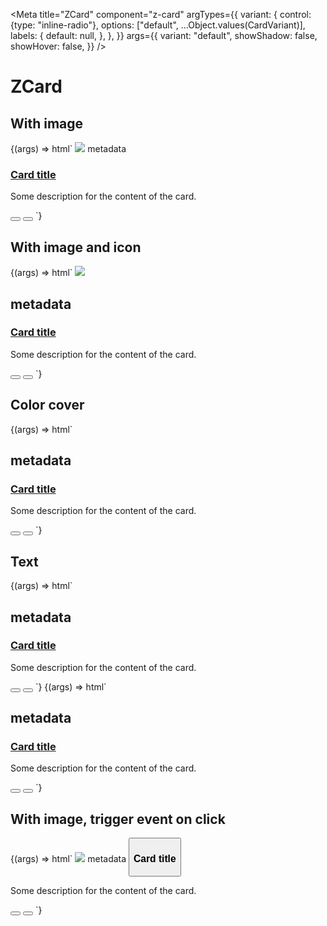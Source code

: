 
<Meta
  title="ZCard"
  component="z-card"
  argTypes={{
    variant: {
      control: {type: "inline-radio"},
      options: ["default", ...Object.values(CardVariant)],
      labels: {
        default: null,
      },
    },
  }}
  args={{
    variant: "default",
    showShadow: false,
    showHover: false,
  }}
/>

# ZCard

## With image

<Canvas>
  <Story name="With image">
    {(args) => html`
      <z-card
        class="demo-card"
        .variant="${args.variant}"
        .showShadow="${args.showShadow}"
        .showHover="${args.showHover}"
      >
        <img
          slot="cover"
          src="https://i.pinimg.com/originals/b9/fc/7e/b9fc7e6b2dd2ca128bcc3412e68994f0.jpg"
        />
        <span
          class="body-5"
          slot="metadata"
        >
          metadata
        </span>
        <a
          href="https://google.it"
          target="_blank"
          slot="title"
        >
          <h3>Card title</h3>
        </a>
        <p
          class="body-3"
          slot="text"
        >
          Some description for the content of the card.
        </p>
        <button slot="action"><z-icon name="share"></z-icon></button>
        <button slot="action"><z-icon name="delete"></z-icon></button>
      </z-card>
    `}
  </Story>
</Canvas>

## With image and icon

<Canvas>
  <Story
    name="With image and icon"
    args={{
      coverIcon: "play-filled",
    }}
  >
    {(args) => html`
      <z-card
        class="demo-card"
        cover-icon="${args.coverIcon}"
        .variant="${args.variant}"
        .showshadow="${args.showshadow}"
      >
        <img
          slot="cover"
          src="https://i.pinimg.com/originals/b9/fc/7e/b9fc7e6b2dd2ca128bcc3412e68994f0.jpg"
        />
        <h2
          class="body-5"
          slot="metadata"
        >
          metadata
        </h2>
        <a
          href="https://google.it"
          target="_blank"
          slot="title"
        >
          <h3>Card title</h3>
        </a>
        <p
          class="body-3"
          slot="text"
        >
          Some description for the content of the card.
        </p>
        <button slot="action"><z-icon name="share"></z-icon></button>
        <button slot="action"><z-icon name="delete"></z-icon></button>
      </z-card>
    `}
  </Story>
</Canvas>

## Color cover

<Canvas>
  <Story
    name="Color cover"
    args={{
      "--z-card--color-cover-background": "var(--yellow500)",
    }}
  >
    {(args) => html`
      <z-card
        class="demo-card"
        .variant="${args.variant}"
        .showshadow="${args.showshadow}"
        style="--z-card--color-cover-background: ${args["--z-card--color-cover-background"]};"
      >
        <h2
          class="body-5"
          slot="metadata"
        >
          metadata
        </h2>
        <a
          href="https://google.it"
          target="_blank"
          slot="title"
        >
          <h3>Card title</h3>
        </a>
        <p
          class="body-3"
          slot="text"
        >
          Some description for the content of the card.
        </p>
        <button slot="action"><z-icon name="share"></z-icon></button>
        <button slot="action"><z-icon name="delete"></z-icon></button>
      </z-card>
    `}
  </Story>
</Canvas>

## Text

<Canvas>
  <Story
    name="Text variant - primary background"
    args={{
      "--z-card--text-border-radius": "4px",
    }}
    parameters={{
      controls: {
        exclude: ["variant"],
      },
    }}
  >
    {(args) => html`
      <z-card
        class="text-variant-card"
        variant="text"
        .showshadow="${args.showshadow}"
        style=${styleMap({
          "--z-card--text-background": "var(--color-primary01)",
          "--z-card--text-border-radius": `${args["--z-card--text-border-radius"]}`,
          "color": "var(--color-text-inverse)",
        })}
      >
        <h2
          class="body-5"
          slot="metadata"
        >
          metadata
        </h2>
        <a
          href="https://google.it"
          target="_blank"
          slot="title"
        >
          <h3>Card title</h3>
        </a>
        <p
          class="body-3"
          slot="text"
        >
          Some description for the content of the card.
        </p>
        <button slot="action">
          <z-icon
            name="share"
            fill="color-surface01"
          ></z-icon>
        </button>
        <button slot="action">
          <z-icon
            name="delete"
            fill="color-surface01"
          ></z-icon>
        </button>
      </z-card>
    `}
  </Story>
  <Story
    name="Text variant - white background and bordered"
    args={{
      "--z-card--text-border": "2px solid var(--gray800)",
      "--z-card--text-border-radius": "4px",
      "--z-card--text-padding": "16px 8px",
    }}
    parameters={{
      controls: {
        exclude: ["variant"],
      },
    }}
  >
    {(args) => html`<z-card
      class="text-variant-card"
      variant="text"
      .showshadow="${args.showshadow}"
      style=${styleMap({
        "--z-card--text-background": `var(--color-white)`,
        "--z-card--text-border": `${args["--z-card--text-border"]}`,
        "--z-card--text-border-radius": `${args["--z-card--text-border-radius"]}`,
        "--z-card--text-padding": `${args["--z-card--text-padding"]}`,
      })}
    >
      <h2
        class="body-5"
        slot="metadata"
      >
        metadata
      </h2>
      <a
        href="https://google.it"
        target="_blank"
        slot="title"
      >
        <h3>Card title</h3>
      </a>
      <p
        class="body-3"
        slot="text"
      >
        Some description for the content of the card.
      </p>
      <button slot="action">
        <z-icon
          name="share"
          fill="color-primary01"
        ></z-icon>
      </button>
      <button slot="action">
        <z-icon
          name="delete"
          fill="color-primary01"
        ></z-icon>
      </button>
    </z-card>`}
  </Story>
</Canvas>

## With image, trigger event on click

<Canvas>
  <Story name="With image and click">
    {(args) => html`
      <script>
        document.getElementById("btn-card").addEventListener("click", (e) => {
          // emit event, do stuff
          alert("Click on card");
        });
      </script>
      <z-card
        class="demo-card"
        .variant="${args.variant}"
        .showShadow="${args.showShadow}"
        .showHover="${args.showHover}"
      >
        <img
          slot="cover"
          src="https://i.pinimg.com/originals/b9/fc/7e/b9fc7e6b2dd2ca128bcc3412e68994f0.jpg"
        />
        <span
          class="body-5"
          slot="metadata"
        >
          metadata
        </span>
        <button
          id="btn-card"
          slot="title"
        >
          <h3>Card title</h3>
        </button>
        <p
          class="body-3"
          slot="text"
        >
          Some description for the content of the card.
        </p>
        <button slot="action"><z-icon name="share"></z-icon></button>
        <button slot="action"><z-icon name="delete"></z-icon></button>
      </z-card>
    `}
  </Story>
</Canvas>

<ArgsTable of="z-card" />
